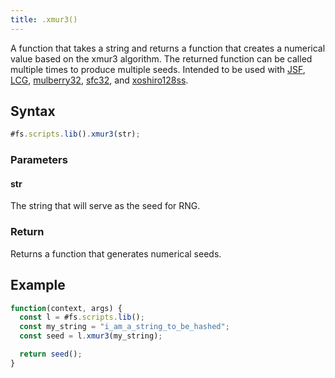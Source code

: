```yaml
---
title: .xmur3()
---
```


A function that takes a string and returns a function that creates a numerical value based on the xmur3 algorithm. The returned function can be called multiple times to produce multiple seeds. Intended to be used with [JSF](https://wiki.hackmud.com/scripting/scripts.lib/JSF), [LCG](https://wiki.hackmud.com/scripting/scripts.lib/LCG), [mulberry32](https://wiki.hackmud.com/scripting/scripts.lib/mulberry32), [sfc32](https://wiki.hackmud.com/scripting/scripts.lib/sfc32), and [xoshiro128ss](https://wiki.hackmud.com/scripting/scripts.lib/xoshiro128ss).

## Syntax

```js
#fs.scripts.lib().xmur3(str);
```

### Parameters

#### str

The string that will serve as the seed for RNG.

### Return

Returns a function that generates numerical seeds.

## Example

```js
function(context, args) {
  const l = #fs.scripts.lib();
  const my_string = "i_am_a_string_to_be_hashed";
  const seed = l.xmur3(my_string);

  return seed();
}
```

